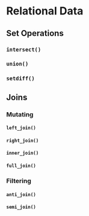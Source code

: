 # Relational Data {#da3-relational-data}

## Set Operations

### `intersect()`

### `union()`

### `setdiff()`

## Joins

### Mutating

#### `left_join()`

#### `right_join()`

#### `inner_join()`

#### `full_join()`

### Filtering


#### `anti_join()`

#### `semi_join()`